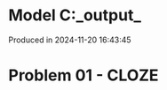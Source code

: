 # Model C:\Users\pedrocruz\Documents\GitHub\pyequa\examples\cloze\_output_

Produced in 2024-11-20 16:43:45

# Problem 01 - CLOZE
